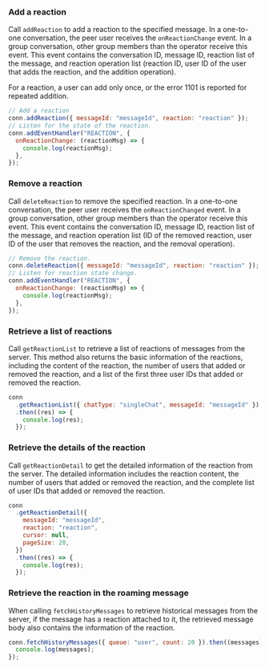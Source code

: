 <PlatformWrapper platform="web">

### Add a reaction

Call `addReaction` to add a reaction to the specified message. In a one-to-one conversation, the peer user receives the `onReactionChange` event. In a group conversation, other group members than the operator receive this event. This event contains the conversation ID, message ID, reaction list of the message, and reaction operation list (reaction ID, user ID of the user that adds the reaction, and the addition operation).

For a reaction, a user can add only once, or the error 1101 is reported for repeated addition.

```javascript
// Add a reaction
conn.addReaction({ messageId: "messageId", reaction: "reaction" });
// Listen for the state of the reaction.
conn.addEventHandler("REACTION", {
  onReactionChange: (reactionMsg) => {
    console.log(reactionMsg);
  },
});
```

### Remove a reaction

Call `deleteReaction` to remove the specified reaction. In a one-to-one conversation, the peer user receives the `onReactionChanged` event. In a group conversation, other group members than the operator receive this event. This event contains the conversation ID, message ID, reaction list of the message, and reaction operation list (ID of the removed reaction, user ID of the user that removes the reaction, and the removal operation).

```javascript
// Remove the reaction.
conn.deleteReaction({ messageId: "messageId", reaction: "reaction" });
// Listen for reaction state change.
conn.addEventHandler("REACTION", {
  onReactionChange: (reactionMsg) => {
    console.log(reactionMsg);
  },
});
```

### Retrieve a list of reactions

Call `getReactionList` to retrieve a list of reactions of messages from the server. This method also returns the basic information of the reactions, including the content of the reaction, the number of users that added or removed the reaction, and a list of the first three user IDs that added or removed the reaction.

```javascript
conn
  .getReactionList({ chatType: "singleChat", messageId: "messageId" })
  .then((res) => {
    console.log(res);
  });
```

### Retrieve the details of the reaction

Call `getReactionDetail` to get the detailed information of the reaction from the server. The detailed information includes the reaction content, the number of users that added or removed the reaction, and the complete list of user IDs that added or removed the reaction.

```javascript
conn
  .getReactionDetail({
    messageId: "messageId",
    reaction: "reaction",
    cursor: null,
    pageSize: 20,
  })
  .then((res) => {
    console.log(res);
  });
```

### Retrieve the reaction in the roaming message

When calling `fetchHistoryMessages` to retrieve historical messages from the server, if the message has a reaction attached to it, the retrieved message body also contains the information of the reaction.

```javascript
conn.fetchHistoryMessages({ queue: "user", count: 20 }).then((messages) => {
  console.log(messages);
});
```

</PlatformWrapper>